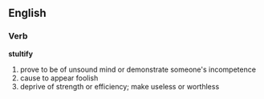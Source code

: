 ==English==
===Verb===
'''stultify'''
#prove to be of unsound mind or demonstrate someone's incompetence
#cause to appear foolish
#deprive of strength or efficiency; make useless or worthless